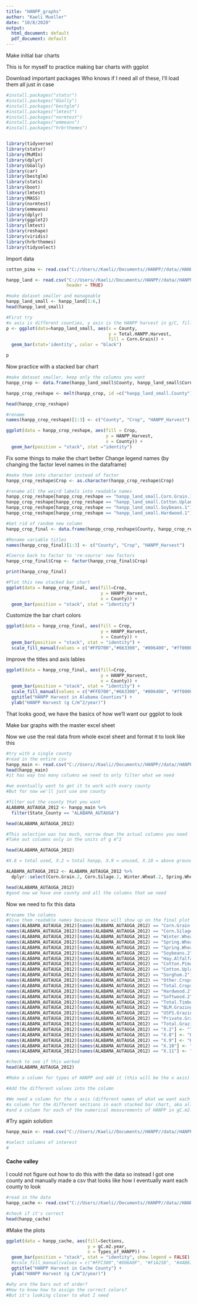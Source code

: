 ```yaml
---
title: "HANPP_graphs"
author: "Kaeli Mueller"
date: "10/8/2020"
output:
  html_document: default
  pdf_document: default
---
```


######## Make initial bar charts #########
This is for myself to practice making bar charts with ggplot

Download important packages
Who knows if I need all of these, I'll load them all just in case
```r
#install.packages("statsr")
#install.packages("GGally")
#install.packages("bestglm")
#install.packages("lmtest")
#install.packages("normtest")
#install.packages("emmeans")
#install.packages("hrbrthemes")


library(tidyverse)
library(statsr)
library(MuMIn)
library(dplyr)
library(GGally)
library(car)
library(bestglm)
library(stats)
library(boot)
library(lmtest)
library(MASS)
library(normtest)
library(emmeans)
library(dplyr)
library(ggplot2)
library(lmtest)
library(reshape)
library(viridis)
library(hrbrthemes)
library(tidyselect)
```

Import data
```r
cotton_pima <- read.csv("C://Users//Kaeli//Documents//HANPP//data//HANPP_general//Cottonpima_FINALHANPP.csv", header = T)

hanpp_land <- read.csv("C://Users//Kaeli//Documents//HANPP//data//HANPP_general//HANPP_DataSet_LandEstimates.csv", 
                       header = TRUE)

#make dataset smaller and manageable
hanpp_land_small <- hanpp_land[1:6,]
head(hanpp_land_small)

#First try
#x axis is different counties, y axis is the HANPP harvest in g/C, fill takes it from the corn.grain column
p <- ggplot(data=hanpp_land_small, aes(x = County, 
                                       y = Total.HANPP.Harvest, 
                                       fill = Corn.Grain)) + 
  geom_bar(stat='identity', color = "black")

p
```
Now practice with a stacked bar chart
```r
#make dataset smaller, keep only the columns you want
hanpp_crop <- data.frame(hanpp_land_small$County, hanpp_land_small$Corn.Grain.1, hanpp_land_small$Cotton.Upland.1, hanpp_land_small$Soybeans.1, hanpp_land_small$Hardwood.1)

hanpp_crop_reshape <- melt(hanpp_crop, id =c("hanpp_land_small.County"))

head(hanpp_crop_reshape)

#rename
names(hanpp_crop_reshape)[1:3] <- c("County", "Crop", "HANPP_Harvest")

ggplot(data = hanpp_crop_reshape, aes(fill = Crop, 
                                      y = HANPP_Harvest, 
                                      x = County)) + 
  geom_bar(position = "stack", stat ="identity")
```

Fix some things to make the chart better
Change legend names (by changing the factor level names in the dataframe)
```r
#make them into character instead of factor
hanpp_crop_reshape$Crop <- as.character(hanpp_crop_reshape$Crop)

#rename all the weird labels into readable names
hanpp_crop_reshape[hanpp_crop_reshape == "hanpp_land_small.Corn.Grain.1"] <- "Corn"
hanpp_crop_reshape[hanpp_crop_reshape == "hanpp_land_small.Cotton.Upland.1"] <- "Upland Cotton"
hanpp_crop_reshape[hanpp_crop_reshape == "hanpp_land_small.Soybeans.1"] <- "Soybeans"
hanpp_crop_reshape[hanpp_crop_reshape == "hanpp_land_small.Hardwood.1"] <- "Hardwood"

#Get rid of random new column
hanpp_crop_final <- data.frame(hanpp_crop_reshape$County, hanpp_crop_reshape$Crop, hanpp_crop_reshape$HANPP_Harvest)

#Rename variable titles
names(hanpp_crop_final)[1:3] <- c("County", "Crop", "HANPP_Harvest")

#Coerce back to factor to 're-source' new factors
hanpp_crop_final$Crop <- factor(hanpp_crop_final$Crop)

print(hanpp_crop_final)

#Plot this new stacked bar chart
ggplot(data = hanpp_crop_final, aes(fill=Crop, 
                                    y = HANPP_Harvest, 
                                    x = County)) + 
  geom_bar(position = "stack", stat = "identity")
```

Customize the bar chart colors
```r
ggplot(data = hanpp_crop_final, aes(fill = Crop, 
                                    y = HANPP_Harvest, 
                                    x = County)) + 
  geom_bar(position = "stack", stat = "identity") + 
  scale_fill_manual(values = c("#FFD700","#663300", "#006400", "#ff0000"))
```

Improve the titles and axis lables
```r
ggplot(data = hanpp_crop_final, aes(fill=Crop, 
                                    y = HANPP_Harvest, 
                                    x = County)) + 
  geom_bar(position = "stack", stat = "identity") + 
  scale_fill_manual(values = c("#FFD700","#663300", "#006400", "#ff0000")) + 
  ggtitle("HANPP Harvest in Alabama Counties") + 
  ylab("HANPP Harvest (g C/m^2/year)")
```
That looks good, we have the basics of how we'll want our ggplot to look


######## Make bar graphs with the master excel sheet ########
Now we use the real data from whole excel sheet and format it to look like this 
```r
#try with a single county
#read in the entire csv
hanpp_main <- read.csv("C://Users//Kaeli//Documents//HANPP//data//HANPP_general//Master_HANPP_no_units.csv", header = TRUE)
head(hanpp_main)
#it has way too many columns we need to only filter what we need

#we eventually want to get it to work with every county
#But for now we'll just use one county

#filter out the county that you want
ALABAMA_AUTAUGA_2012 <- hanpp_main %>% 
  filter(State_County == "ALABAMA_AUTAUGA")

head(ALABAMA_AUTAUGA_2012)

#This selection was too much, narrow down the actual columns you need
#Take out columns only in the units of g m^2

head(ALABAMA_AUTAUGA_2012)

#X.8 = total used, X.2 = total hanpp, X.9 = unused, X.10 = above ground, X.11 = belowground

ALABAMA_AUTAUGA_2012 <- ALABAMA_AUTAUGA_2012 %>% 
  dplyr::select(Corn.Grain.2, Corn.Silage.2, Winter.Wheat.2, Spring.Wheat.Durum.2, Spring.Wheat.Excluding.Durum.2, Soybeans.2, Hay.Alfalfa.2, Cotton.Pima.2, Cotton.Upland.2, Sorghum.2, Other.Crops.2, Total.Crops.2, Hardwood.2, Softwood.2, Total.Timber.2, BLM.Grazing.2, USFS.Grazing.2, Private.Grazing.Land.2, Total.Grazing.2, X.2, X.8, X.9, X.10, X.11)

head(ALABAMA_AUTAUGA_2012)
#good now we have one county and all the columns that we need
```

Now we need to fix this data
```r
#rename the columns
#Give them readable names because these will show up on the final plot
names(ALABAMA_AUTAUGA_2012)[names(ALABAMA_AUTAUGA_2012) == "Corn.Grain.2"] <- "Corn Grain"
names(ALABAMA_AUTAUGA_2012)[names(ALABAMA_AUTAUGA_2012) == "Corn.Silage.2"] <- "Corn Silage"
names(ALABAMA_AUTAUGA_2012)[names(ALABAMA_AUTAUGA_2012) == "Winter.Wheat.2"] <- "Winter Wheat"
names(ALABAMA_AUTAUGA_2012)[names(ALABAMA_AUTAUGA_2012) == "Spring.Wheat.Durum.2"] <- "Spring Wheat Dururm"
names(ALABAMA_AUTAUGA_2012)[names(ALABAMA_AUTAUGA_2012) == "Spring.Wheat.Excluding.Durum.2"] <- "Spring Wheat Excluding Durum"
names(ALABAMA_AUTAUGA_2012)[names(ALABAMA_AUTAUGA_2012) == "Soybeans.2"] <- "Soybeans"
names(ALABAMA_AUTAUGA_2012)[names(ALABAMA_AUTAUGA_2012) == "Hay.Alfalfa.2"] <- "Hay Alfalfa"
names(ALABAMA_AUTAUGA_2012)[names(ALABAMA_AUTAUGA_2012) == "Cotton.Pima.2"] <- "Cotton Pima"
names(ALABAMA_AUTAUGA_2012)[names(ALABAMA_AUTAUGA_2012) == "Cotton.Upland.2"] <- "Cotton Upland"
names(ALABAMA_AUTAUGA_2012)[names(ALABAMA_AUTAUGA_2012) == "Sorghum.2"] <- "Sorghum"
names(ALABAMA_AUTAUGA_2012)[names(ALABAMA_AUTAUGA_2012) == "Other.Crops.2"] <- "Other Crops"
names(ALABAMA_AUTAUGA_2012)[names(ALABAMA_AUTAUGA_2012) == "Total.Crops.2"] <- "Total Crops"
names(ALABAMA_AUTAUGA_2012)[names(ALABAMA_AUTAUGA_2012) == "Hardwood.2"] <- "Hardwood"
names(ALABAMA_AUTAUGA_2012)[names(ALABAMA_AUTAUGA_2012) == "Softwood.2"] <- "Softwood"
names(ALABAMA_AUTAUGA_2012)[names(ALABAMA_AUTAUGA_2012) == "Total.Timber.2"] <- "Total Timber"
names(ALABAMA_AUTAUGA_2012)[names(ALABAMA_AUTAUGA_2012) == "BLM.Grazing.2"] <- "BLM Grazing"
names(ALABAMA_AUTAUGA_2012)[names(ALABAMA_AUTAUGA_2012) == "USFS.Grazing.2"] <- "USFS Grazing"
names(ALABAMA_AUTAUGA_2012)[names(ALABAMA_AUTAUGA_2012) == "Private.Grazing.Land.2"] <- "Private Grazing Land"
names(ALABAMA_AUTAUGA_2012)[names(ALABAMA_AUTAUGA_2012) == "Total.Grazing.2"] <- "Total Grazing"
names(ALABAMA_AUTAUGA_2012)[names(ALABAMA_AUTAUGA_2012) == "X.2"] <- "Total HANPP Harvest"
names(ALABAMA_AUTAUGA_2012)[names(ALABAMA_AUTAUGA_2012) == "X.8"] <- "HANPP Harvest Used"
names(ALABAMA_AUTAUGA_2012)[names(ALABAMA_AUTAUGA_2012) == "X.9"] <- "HANPP Harvest Unused"
names(ALABAMA_AUTAUGA_2012)[names(ALABAMA_AUTAUGA_2012) == "X.10"] <- "HANPP Harvest Aboveground"
names(ALABAMA_AUTAUGA_2012)[names(ALABAMA_AUTAUGA_2012) == "X.11"] <- "HANPP Harvest Belowground"

#check to see if this worked
head(ALABAMA_AUTAUGA_2012)

#Make a column for types of HANPP and add it (this will be the x axis)

#Add the different values into the column

#We need a column for the x axis (different names of what we want each of the columns to be)
#a column for the different sections in each stacked bar chart, aka all of the current columns have to go into one column
#and a column for each of the numerical measurements of HANPP in gC.m2.year

```

#Try again solution
```r
hanpp_main <- read.csv("C://Users//Kaeli//Documents//HANPP//data//HANPP_general//Master_HANPP_no_units.csv", header = TRUE)

#select columns of interest
#
```


#### Cache valley
I could not figure out how to do this with the data so instead I got one county and manually made a csv
that looks like how I eventually want each county to look
```r
#read in the data
hanpp_cache <- read.csv("C://Users//Kaeli//Documents//HANPP//data//HANPP_general//bar_chart_test_cache.csv", header = TRUE)

#check if it's correct
head(hanpp_cache)
```
#Make the plots
```r
ggplot(data = hanpp_cache, aes(fill=Sections, 
                               y = gC.m2.year, 
                               x = Types_of_HANPP)) + 
  geom_bar(position = "stack", stat = "identity", show.legend = FALSE) + 
  #scale_fill_manual(values = c("#FFC300","#D06A0F", "#F1A25B", "#4AB617", "#715005", "#C8C7C4", "#6F6F6E", "#424140", "", )) +
  ggtitle("HANPP Harvest in Cache County") + 
  ylab("HANPP Harvest (g C/m^2/year)")

#why are the bars out of order?
#How to know how to assign the correct colors?
#But it's looking closer to what I need
```

